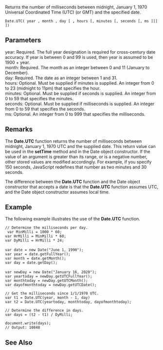 Returns the number of milliseconds between midnight, January 1, 1970 Universal Coordinated Time (UTC) (or GMT) and the specified date.

 Date.UTC( year , month , day [ ''',''' hours [, minutes [, seconds [, ms ]]]]) 
==Parameters==
; year: Required. The full year designation is required for cross-century date accuracy. If year is between 0 and 99 is used, then year is assumed to be 1900 + year.
; month: Required. The month as an integer between 0 and 11 (January to December).
; day: Required. The date as an integer between 1 and 31.
; hours: Optional. Must be supplied if minutes is supplied. An integer from 0 to 23 (midnight to 11pm) that specifies the hour.
; minutes: Optional. Must be supplied if seconds is supplied. An integer from 0 to 59 that specifies the minutes.
; seconds: Optional. Must be supplied if milliseconds is supplied. An integer from 0 to 59 that specifies the seconds.
; ms: Optional. An integer from 0 to 999 that specifies the milliseconds.

==Remarks==
The '''Date.UTC''' function returns the number of milliseconds between midnight, January 1, 1970 UTC and the supplied date. This return value can be used in the '''setTime''' method and in the Date object constructor. If the value of an argument is greater than its range, or is a negative number, other stored values are modified accordingly. For example, if you specify 150 seconds, JavaScript redefines that number as two minutes and 30 seconds.

The difference between the '''Date.UTC''' function and the Date object constructor that accepts a date is that the '''Date.UTC''' function assumes UTC, and the Date object constructor assumes local time.


==Example==
The following example illustrates the use of the '''Date.UTC''' function.

 // Determine the milliseconds per day.
  var MinMilli = 1000 * 60;
 var HrMilli = MinMilli * 60;
 var DyMilli = HrMilli * 24;
 
 var date = new Date("June 1, 1990");
 var year = date.getFullYear();
 var month = date.getMonth();
 var day = date.getDay();
 
 var newDay = new Date("January 16, 2020");
 var yeartoday = newDay.getUTCFullYear();
 var monthtoday = newDay.getUTCMonth();
 var dayofmonthtoday = newDay.getUTCDate();
  
 // Get the milliseconds since 1/1/1970 UTC.
 var t1 = Date.UTC(year, month - 1, day)
 var t2 = Date.UTC(yeartoday, monthtoday, dayofmonthtoday);
  
 // Determine the difference in days.
 var days = (t2 - t1) / DyMilli;
  
 document.write(days);
 // Output: 10848

==See Also==

              
